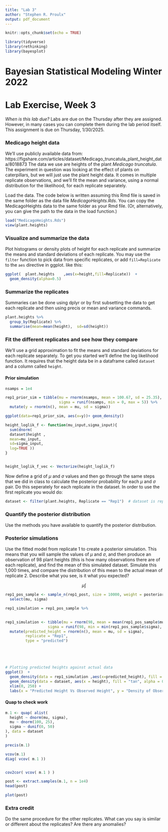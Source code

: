 ```yaml
---
title: "Lab 3"
author: "Stephen R. Proulx"
output: pdf_document
---
```



```r

knitr::opts_chunk$set(echo = TRUE)

library(tidyverse)
library(rethinking)
library(bayesplot)
```
# Bayesian Statistical Modeling Winter 2022
# Lab Exercise, Week 3

*When is this lab due?* Labs are due on the Thursday after they are assigned. However, in many cases you can complete them during the lab period itself.   This assignment is due on Thursday, 1/30/2025. 



### Medicago height data
We'll use publicly available data from:  https://figshare.com/articles/dataset/Medicago_truncatula_plant_height_data/8018873
The data we use are heights of the plant *Medicago truncatula*. The experiment in question was looking at the effect of plants on caterpillars, but we will just use the plant height data. It comes in multiple replicate observations, and we'll fit the mean and variance, using a normal distribution for the likelihood, for each replicate separately. 


Load the data. The code below is written assuming this Rmd file is saved in the same folder as the data file *MedicagoHeights.Rds*. You can copy the MedicagoHeights data to the same folder as your Rmd file. (Or, alternatively, you can give the path to the data in the load function.)

```r

load("MedicagoHeights.Rds")  
view(plant.heights)
```

### Visualize and summarize the data
Plot histograms or density plots of height for each replicate and summarize the means and standard deviations of each replicate. You may use the `filter` function to pick data from specific replicates, or add `fill=Replicate` to the `aes` directive in ggplot. like this:

```r
ggplot(  plant.heights    ,aes(x=height,fill=Replicate))  +
  geom_density(alpha=0.5)
```


### Summarize the replicates
Summaries can be done using dplyr or by first subsetting the data to get each replicate and then using precis or mean and variance commands. 


```r

plant.heights %>%
  group_by(Replicate) %>%
  summarise(mean=mean(height),  sd=sd(height)) 
```


### Fit the different replicates and see how they compare
We'll use a grid approximation to fit the means and standard deviations for each replicate separately. To get you started we'll define the log likelihood function. It requires that the height data be in a dataframe called `dataset` and a column called `height`. 


#### Prior simulation 

```r
nsamps = 1e4

rep1_prior_sim = tibble(mu = rnorm(nsamps, mean = 100.67, sd = 25.35), 
                        sigma = runif(nsamps, min = 0, max = 5)) %>% 
  mutate(y = rnorm(n(), mean = mu, sd = sigma))

ggplot(data=rep1_prior_sim, aes(x=y))+ geom_density()
```

```r

height_loglik_f <- function(mu_input,sigma_input){
  sum(dnorm(
  dataset$height , 
  mean=mu_input,
  sd=sigma_input,
  log=TRUE ))
}


height_loglik_f_vec <- Vectorize(height_loglik_f)
```


Now define a grid of $\mu$ and $\sigma$ values and then go through the same steps that we did in class to calculate the posterior probability for each $\mu$ and $\sigma$ pair. Do this seperately for each replicate in the dataset. In order to use the first replicate you would do:


```r
dataset <- filter(plant.heights, Replicate == "Rep1")  # dataset is replicate 1

```


### Quantify the posterior distribution
Use the methods you have available to quantify the posterior distribution.



### Posterior simulations

Use the fitted model from replicate 1 to create a posterior simulation. This means that you will sample the values of $\mu$ and $\sigma$, and then produce an observation of 98 plant heights (this is how many observations there are of each replicate), and find the mean of this simulated dataset. Simulate this 1,000 times, and compare the distribution of this mean to the actual mean of replicate 2. Describe what you see, is it what you expected?


$$
\mu \int
$$

```r
rep1_pos_sample <- sample_n(rep1_post, size = 10000, weight = posterior, replace = TRUE) %>% 
  select(mu, sigma) 

rep1_simulation = rep1_pos_sample %>% 
  

rep1_simulation <- tibble(mu = rnorm(98, mean = mean(rep1_pos_sample$mu), sd = mean(rep1_pos_sample$sigma)),
                   sigma = runif(98, min = min(rep1_pos_sample$sigma), max = max(rep1_pos_sample$sigma))) %>%
  mutate(predicted_height = rnorm(n(), mean = mu, sd = sigma),
         replicate = "Rep1", 
         type = "predicted")





# Plotting predicted heights against actual data
ggplot()  +
  geom_density(data = rep1_simulation ,aes(x=predicted_height), fill = "forestgreen", alpha=0.5) + 
  geom_density(data = dataset, aes(x = height), fill = "tan", alpha = 0.5) +
  xlim(0, 250) + 
  labs(x = "Predicted Height Vs Observed Height", y = "Density of Observations", title = "Plotting Predicted Medicago Heights (green) against Observed Heights (tan)", fill = c("Predicted", "Observed"))
```

#### Quap to check work 

```r
m.1 <- quap( alist(
  height ~ dnorm(mu, sigma), 
  mu ~ dnorm(100, 25),
  sigma ~ dunif(0, 50)
), data = dataset
)

precis(m.1)

vcov(m.1)
diag( vcov( m.1 ))


cov2cor( vcov( m.1 ) )

post <- extract.samples(m.1, n = 1e4)
head(post)

plot(post)
```


### Extra credit
Do the same procedure for the other replicates. What can you say is similar or different about the replicates? Are there any anomalies?

